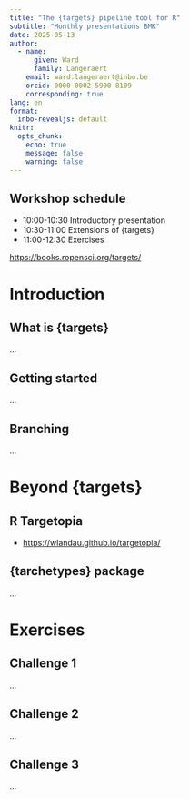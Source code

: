 ```yaml
---
title: "The {targets} pipeline tool for R"
subtitle: "Monthly presentations BMK"
date: 2025-05-13
author:
  - name:
      given: Ward
      family: Langeraert
    email: ward.langeraert@inbo.be
    orcid: 0000-0002-5900-8109
    corresponding: true
lang: en
format:
  inbo-revealjs: default
knitr:
  opts_chunk:
    echo: true
    message: false
    warning: false
---
```


## Workshop schedule

- 10:00-10:30 Introductory presentation
- 10:30-11:00 Extensions of {targets}
- 11:00-12:30 Exercises


<https://books.ropensci.org/targets/>

# Introduction
## What is {targets}

...

## Getting started

...


## Branching

...

# Beyond {targets}
## R Targetopia

- <https://wlandau.github.io/targetopia/>

## {tarchetypes} package

...

# Exercises
## Challenge 1

...

## Challenge 2

...

## Challenge 3

...
